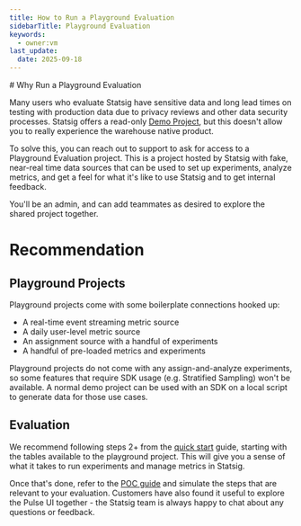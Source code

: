 ```yaml
---
title: How to Run a Playground Evaluation
sidebarTitle: Playground Evaluation
keywords:
  - owner:vm
last_update:
  date: 2025-09-18
---
```


<Info>
# Why Run a Playground Evaluation

Many users who evaluate Statsig have sensitive data and long lead times on testing with production data due to privacy reviews and other data security processes. Statsig offers a read-only [Demo Project](https://console.statsig.com/whn_demo), but this doesn't allow you to really experience the warehouse native product.

To solve this, you can reach out to support to ask for access to a Playground Evaluation project. This is a project hosted by Statsig with fake, near-real time data sources that can be used to set up experiments, analyze metrics, and get a feel for what it's like to use Statsig and to get internal feedback.

You'll be an admin, and can add teammates as desired to explore the shared project together.

# Recommendation

## Playground Projects

Playground projects come with some boilerplate connections hooked up:

- A real-time event streaming metric source
- A daily user-level metric source
- An assignment source with a handful of experiments
- A handful of pre-loaded metrics and experiments

</Info>

<Note>
Playground projects do not come with any assign-and-analyze experiments, so some features that require SDK usage (e.g. Stratified Sampling) won't be available. A normal demo project can be used with an SDK on a local script to generate data for those use cases.
</Note>

## Evaluation

We recommend following steps 2+ from the [quick start](/statsig-warehouse-native/guides/quick-start) guide, starting with the tables available to the playground project. This will give you a sense of what it takes to run experiments and manage metrics in Statsig.

Once that's done, refer to the [POC guide](/statsig-warehouse-native/guides/running_a_poc) and simulate the steps that are relevant to your evaluation. Customers have also found it useful to explore the Pulse UI together - the Statsig team is always happy to chat about any questions or feedback.
